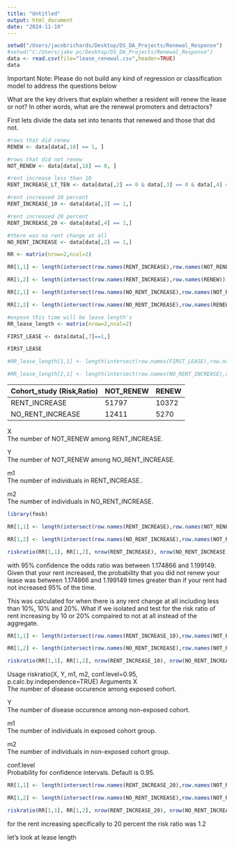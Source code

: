 ```yaml
---
title: "Untitled"
output: html_document
date: "2024-11-19"
---
```


```r
setwd("/Users/jacobrichards/Desktop/DS_DA_Projects/Renewal_Response")
#setwd("C:/Users/jake pc/Desktop/DS_DA_Projects/Renewal_Response")
data <- read.csv(file="lease_renewal.csv",header=TRUE)
data
```

Important Note: Please do not build any kind of regression or classification model to address the questions below

What are the key drivers that explain whether a resident will renew the lease or not? In other words, what are the renewal promoters and detractors?

First lets divide the data set into tenants that renewed and those that did not.

```r
#rows that did renew 
RENEW <- data[data[,18] == 1, ]

#rows that did not renew 
NOT_RENEW <- data[data[,18] == 0, ]

#rent increase less than 10 
RENT_INCREASE_LT_TEN <- data[data[,2] == 0 & data[,3] == 0 & data[,4] == 0,]

#rent increased 10 percent 
RENT_INCREASE_10 <- data[data[,3] == 1,]

#rent increased 20 percent 
RENT_INCREASE_20 <- data[data[,4] == 1,]

#there was no rent change at all 
NO_RENT_INCREASE <- data[data[,2] == 1,]

RR <- matrix(nrow=2,ncol=2)

RR[1,1] <- length(intersect(row.names(RENT_INCREASE),row.names(NOT_RENEW)))

RR[1,2] <- length(intersect(row.names(RENT_INCREASE),row.names(RENEW)))

RR[2,1] <- length(intersect(row.names(NO_RENT_INCREASE),row.names(NOT_RENEW)))

RR[2,2] <- length(intersect(row.names(NO_RENT_INCREASE),row.names(RENEW)))
```


```r
#expose this time will be lease length's
RR_lease_length <- matrix(nrow=2,ncol=2)

FIRST_LEASE <- data[data[,7]==1,]

FIRST_LEASE

#RR_lease_length[1,1] <- length(intersect(row.names(FIRST_LEASE),row.names(NOT_RENEW)))

#RR_lease_length[2,1] <- length(intersect(row.names(NO_RENT_INCREASE),row.names(NOT_RENEW)))

```

| Cohort_study (Risk,Ratio) | NOT_RENEW | RENEW |
|---------------------------|-----------|-------|
| RENT_INCREASE             | 51797     | 10372 |
| NO_RENT_INCREASE          | 12411     | 5270  |

X\
The number of NOT_RENEW among RENT_INCREASE.

Y\
The number of NOT_RENEW among NO_RENT_INCREASE.

m1\
The number of individuals in RENT_INCREASE..

m2\
The number of individuals in NO_RENT_INCREASE.

```r
library(fmsb)

RR[1,1] <- length(intersect(row.names(RENT_INCREASE),row.names(NOT_RENEW)))

RR[1,2] <- length(intersect(row.names(NO_RENT_INCREASE),row.names(NOT_RENEW)))

riskratio(RR[1,1], RR[1,2], nrow(RENT_INCREASE), nrow(NO_RENT_INCREASE), conf.level=0.95, p.calc.by.independence=TRUE) 
```

with 95% confidence the odds ratio was between 1.174866 and 1.199149. Given that your rent increased, the probability that you did not renew your lease was between 1.174866 and 1.199149 times greater than if your rent had not increased 95% of the time.

This was calculated for when there is any rent change at all including less than 10%, 10% and 20%. What if we isolated and test for the risk ratio of rent increasing by 10 or 20% compaired to not at all instead of the aggregate.

```r
RR[1,1] <- length(intersect(row.names(RENT_INCREASE_10),row.names(NOT_RENEW)))

RR[1,2] <- length(intersect(row.names(NO_RENT_INCREASE),row.names(NOT_RENEW)))

riskratio(RR[1,1], RR[1,2], nrow(RENT_INCREASE_10), nrow(NO_RENT_INCREASE), conf.level=0.95, p.calc.by.independence=TRUE) 
```
Usage
 riskratio(X, Y, m1, m2, conf.level=0.95, p.calc.by.independence=TRUE) 
Arguments
X	
The number of disease occurence among exposed cohort.

Y	
The number of disease occurence among non-exposed cohort.

m1	
The number of individuals in exposed cohort group.

m2	
The number of individuals in non-exposed cohort group.

conf.level	
Probability for confidence intervals. Default is 0.95.

```r
RR[1,1] <- length(intersect(row.names(RENT_INCREASE_20),row.names(NOT_RENEW)))

RR[1,2] <- length(intersect(row.names(NO_RENT_INCREASE),row.names(NOT_RENEW)))

riskratio(RR[1,1], RR[1,2], nrow(RENT_INCREASE_20), nrow(NO_RENT_INCREASE), conf.level=0.95, p.calc.by.independence=TRUE) 
```

for the rent increasing specifically to 20 percent the risk ratio was 1.2 

let's look at lease length 
```r

```
